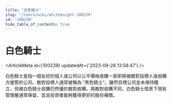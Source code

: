 ```yaml
---
title: "白色騎士"
slug: "/learn/wiki/whiteknight-100239"
id: "100239"
hide_table_of_contents: true
---
```



# 白色騎士

<ArticleMeta id={100239} updatedAt={'2023-09-26 13:58:47'} />
<div className='border-solid border-b border-t-0 my-4 border-[var(--ifm-color-gray-300)]' />

白色騎士是指一個友好的個人或公司以公平價格收購一家即將被敵對投標人或收購方接管的公司。敵對投標人通常被稱為 “黑色騎士”。雖然目標公司並未保持獨立，但被白色騎士收購仍然優於敵對收購。與敵對收購不同，白色騎士情景下現有管理層通常保留，並且投資者能夠獲得更好的股份補償。

